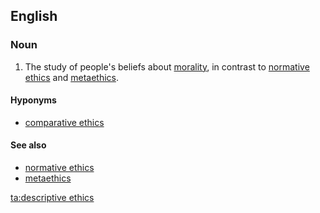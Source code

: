 ==English==
{{wikipedia}}

===Noun===
{{en-noun|head=[[descriptive]] [[ethics]]|-}}

# {{label|en|ethics}} The study of people's beliefs about [[morality]], in contrast to [[normative ethics]] and [[metaethics]].

====Hyponyms====
* [[comparative ethics]]

====See also====
* [[normative ethics]]
* [[metaethics]]

[[ta:descriptive ethics]]